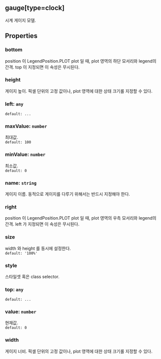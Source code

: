 ## gauge[type=clock]
시계 게이지 모델.
## Properties

### bottom
position 이  LegendPosition.PLOT plot 일 때, plot 영역의 하단 모서리와 legend의 간격.
 top 이 지정되면 이 속성은 무시된다.  

### height
게이지 높이.
픽셀 단위의 고정 값이나, plot 영역에 대한 상태 크기롤 지정할 수 있다.  

### left: `any`
`default: ...`  

### maxValue: `number`
최대값.  
`default: 100`  

### minValue: `number`
최소값.  
`default: 0`  

### name: `string`
게이지 이름.
동적으로 게이지를 다루기 위해서는 반드시 지정해야 한다.  

### right
position 이  LegendPosition.PLOT plot 일 때, plot 영역의 우측 모서리와 legend의 간격.
 left 가 지정되면 이 속성은 무시된다.  

### size
width 와  height 를 동시에 설정한다.  
`default: '100%'`  

### style
스타일셋 혹은 class selector.  

### top: `any`
`default: ...`  

### value: `number`
현재값.  
`default: 0`  

### width
게이지 너비.
픽셀 단위의 고정 값이나, plot 영역에 대한 상태 크기롤 지정할 수 있다.  
